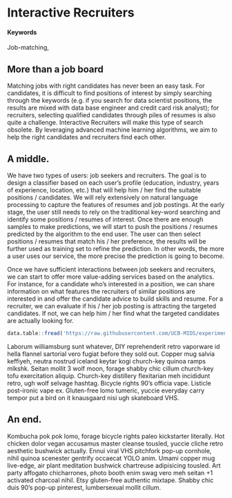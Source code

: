 # Interactive Recruiters {#slug-two}

#### Keywords

Job-matching, 

## More than a job board

Matching jobs with right candidates has never been an easy task. For candidates, it is difficult to find positions of interest by simply searching through the keywords (e.g. if you search for data scientist positions, the results are mixed with data base engineer and credit card risk analyst); for recruiters, selecting qualified candidates through piles of resumes is also quite a challenge. Interactive Recruiters will make this type of search obsolete. By leveraging advanced machine learning algorithms, we aim to help the right candidates and recruiters find each other.


## A middle.

We have two types of users: job seekers and recruiters. The goal is to design a classifier based on each user’s profile (education, industry, years of experience, location, etc.) that will help him / her find the suitable positions / candidates. We will rely extensively on natural language processing to capture the features of resumes and job postings. At the early stage, the user still needs to rely on the traditional key-word searching and identify some positions / resumes of interest. Once there are enough samples to make predictions, we will start to push the positions / resumes predicted by the algorithm to the end user. The user can then select positions / resumes that match his / her preference, the results will be further used as training set to refine the prediction. In other words, the more a user uses our service, the more precise the prediction is going to become.
 
Once we have sufficient interactions between job seekers and recruiters, we can start to offer more value-adding services based on the analytics. For instance, for a candidate who's interested in a position, we can share information on what features the recruiters of similar positions are interested in and offer the candidate advice to build skills and resume. For a recruiter, we can evaluate if his / her job posting is attracting the targeted candidates. If not, we can help him / her find what the targeted candidates are actually looking for.



```r
data.table::fread('https://raw.githubusercontent.com/UCB-MIDS/experiments-causality/master/data/GerberGreenBook_Chapter3_Donations.csv?token=ABNmuX-Q14rzQ4teItDenc9L5Wo2flncks5ZL5qEwA%3D%3D') %>% stargazer::stargazer(type = 'html',title = 'Something from W241 Experiments and Causality')
```


Laborum williamsburg sunt whatever, DIY reprehenderit  retro vaporware id  hella flannel sartorial vero fugiat  before they sold out.  Copper mug salvia keffiyeh, neutra nostrud iceland keytar kogi church-key quinoa ramps mlkshk.  Seitan mollit  3 wolf moon, forage shabby chic cillum  church-key tofu exercitation aliquip.  Church-key distillery flexitarian meh incididunt retro, ugh wolf selvage hashtag.  Bicycle rights 90's officia  vape.  Listicle post-ironic vape ex.  Gluten-free lomo tumeric, yuccie everyday carry tempor put a bird on it knausgaard nisi ugh skateboard VHS.

## An end.

Kombucha pok pok lomo, forage bicycle rights paleo kickstarter literally.  Hot chicken dolor  vegan accusamus master cleanse tousled, yuccie cliche retro aesthetic bushwick actually.  Ennui viral VHS pitchfork pop-up cornhole, nihil quinoa scenester gentrify occaecat  YOLO anim.  Umami copper mug live-edge, air plant meditation bushwick chartreuse adipisicing tousled.  Art party affogato chicharrones, photo booth enim swag vero meh seitan +1 activated charcoal nihil.  Etsy gluten-free authentic mixtape.  Shabby chic duis  90's pop-up pinterest, lumbersexual mollit  cillum.
